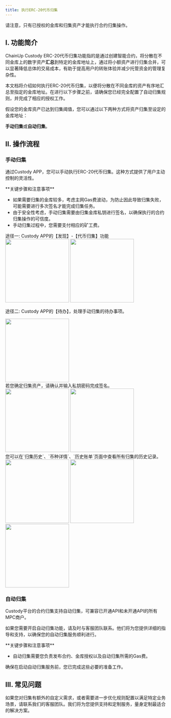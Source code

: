 ```yaml
---
title: 执行ERC-20代币归集
---
```

<Note>
请注意，只有已授权的金库和归集资产才能执行合约归集操作。
</Note>

## I. 功能简介
ChainUp Custody ERC-20代币归集功能指的是通过创建智能合约，将分散在不同金库上的数字资产**汇总**到特定的金库地址上，通过将小额资产进行归集合并，可以显著降低总体的交易成本，有助于提高用户的转账体验并减少托管资金的管理复杂性。

本文档将介绍如何执行ERC-20代币归集，以便将分散在不同金库的资产有序地汇总至指定的金库地址。在进行以下步骤之前，请确保您已经完全配置了自动归集规则，并完成了相应的授权工作。


假设您的金库资产已达到归集阈值，您可以通过以下两种方式将资产归集至设定的金库地址：

**手动归集**或**自动归集**。

## II. 操作流程

### 手动归集

通过Custody APP，您可以手动执行ERC-20代币归集。这种方式提供了用户主动控制的灵活性。

<Warning>
**关键步骤和注意事项**

- 如果需要归集的金库较多，考虑主网Gas费波动，为防止因此导致归集失败，可能需要进行多次签名才能完成归集任务。
- 由于安全性考虑，手动归集需要由归集金库私钥进行签名，以确保执行的合约归集操作的可信度。
- 手动归集过程中，您需要支付相应的矿工费。

</Warning>

<Steps>
<Step title="打开手动归集界面">
途径一: Custody APP的【发现】-【代币归集】功能

<div className="w-full flex items-center justify-center">
<CardGroup cols={2}>
    <img src="/images/help-center/contract-collect10_cn.PNG" width="200"/>
    <img src="/images/help-center/contract-collect15_cn.png" width="200"/>
    </CardGroup>
</div>

途径二: Custody APP的【待办】，处理手动归集的待办事项。
<div className="w-full flex items-center justify-center">
    <img src="/images/help-center/contract-collect17_cn.png" width="200"/>
</div>

</Step>
<Step title="确认归集操作">
    若您确定归集资产，请确认并输入私钥密码完成签名。
    <div className="w-full flex items-center justify-center">
    <CardGroup cols={2}>
    <img src="/images/help-center/contract-collect16_cn.jpg" width="200"/>
    <img src="/images/help-center/contract-collect18_cn.png" width="200"/>
    </CardGroup>
    </div>
</Step>

<Step title="归集的历史记录">
您可以在`归集历史`、`币种详情`、`历史账单`页面中查看所有归集的历史记录。
    <div className="w-full flex items-center justify-center">
    <CardGroup cols={3}>
    <img src="/images/help-center/contract-collect19_cn.png" width="200"/>
    <img src="/images/help-center/contract-collect20_cn.png" width="200"/>
    <img src="/images/help-center/contract-collect21_cn.png" width="200"/>
    </CardGroup>
    </div>
</Step>

</Steps>

### 自动归集

Custody平台的合约归集支持自动归集，可兼容已开通API和未开通API的所有MPC商户。

如果您需要开启自动归集功能，请及时与客服团队联系。他们将为您提供详细的指导和支持，以确保您的自动归集服务顺利进行。

<Warning>
**关键步骤和注意事项**

- 自动归集需要您负责发布合约、金库授权以及自动归集所需的Gas费。

确保在启动自动归集服务前，您已完成这些必要的准备工作。

</Warning>

## III. 常见问题

<Accordion title="ChainUp Custody能否实现特殊的归集功能需求？">
如果您对归集有额外的自定义需求，或者需要进一步优化规则配置以满足特定业务场景，请联系我们的客服团队。我们将为您提供支持和定制服务，量身定制最适合的解决方案。
</Accordion>



